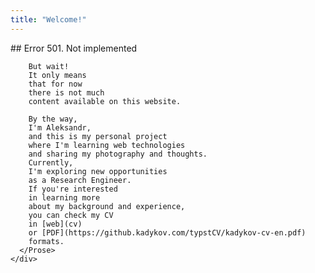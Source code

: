 ```yaml
---
title: "Welcome!"
---
```



<BaseLayout pageTitle={frontmatter.title}>
  <div class="md:flex md:flex-row-reverse md:justify-between md:items-center">
    <Picture
      class="mx-auto md:mx-0 rounded-full drop-shadow-lg my-5"
      src="https://live.staticflickr.com/65535/54109455443_2c0fac61ec_o_d.jpg"
      alt="Aleksandr Kadykov's self portrait."
      formats={["avif", "webp"]}
      fallbackFormat="jpg"
      inferSize={true}
      densities={[1.0, 1.25, 1.5, 2, 3, 4, 5]}
      width="250"
      height="250"
      loading="eager"
    />
    <div class="mx-auto md:mx-0 md:mr-5">
      <Prose>
        ## Error 501. Not implemented

        But wait!
        It only means
        that for now
        there is not much
        content available on this website.

        By the way,
        I'm Aleksandr,
        and this is my personal project
        where I'm learning web technologies
        and sharing my photography and thoughts.
        Currently,
        I'm exploring new opportunities
        as a Research Engineer.
        If you're interested
        in learning more
        about my background and experience,
        you can check my CV
        in [web](cv)
        or [PDF](https://github.kadykov.com/typstCV/kadykov-cv-en.pdf)
        formats.
      </Prose>
    </div>

  </div>
</BaseLayout>
